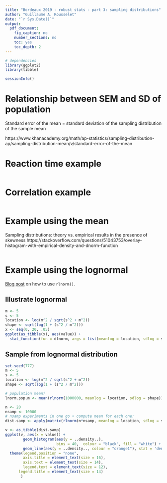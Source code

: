```yaml
---
title: "Bordeaux 2019 - robust stats - part 3: sampling distributions"
author: "Guillaume A. Rousselet"
date: "`r Sys.Date()`"
output:
  pdf_document:
    fig_caption: no
    number_sections: no
    toc: yes
    toc_depth: 2
---
```


```r
# dependencies
library(ggplot2)
library(tibble)
```

```r
sessionInfo()
```

# Relationship between SEM and SD of population

Standard error of the mean = standard deviation of the sampling distribution of the sample mean

https://www.khanacademy.org/math/ap-statistics/sampling-distribution-ap/sampling-distribution-mean/v/standard-error-of-the-mean

# Reaction time example
```r

```

# Correlation example
```r

```

# Example using the mean

Sampling distributions:
theory vs. empirical results in the presence of skewness
https://stackoverflow.com/questions/51043753/overlay-histogram-with-empirical-density-and-dnorm-function

```r

```

# Example using the lognormal

[Blog post](https://msalganik.wordpress.com/2017/01/21/making-sense-of-the-rlnorm-function-in-r/) on how to use `rlnorm()`.

## Illustrate lognormal
```r
m <- 5
s <- 5
location <- log(m^2 / sqrt(s^2 + m^2))
shape <- sqrt(log(1 + (s^2 / m^2)))
x <- seq(0, 20, .05)
ggplot(as_tibble(x), aes(value)) +
  stat_function(fun = dlnorm, args = list(meanlog = location, sdlog = shape))
```

## Sample from lognormal distribution 
```r
set.seed(777)
m <- 5
s <- 5
location <- log(m^2 / sqrt(s^2 + m^2))
shape <- sqrt(log(1 + (s^2 / m^2)))

# population mean?
lnorm.pop.m <- mean(rlnorm(1000000, meanlog = location, sdlog = shape))

n <- 20
nsamp <- 10000
# nsamp experiments in one go + compute mean for each one:
dist.samp <- apply(matrix(rlnorm(n*nsamp, meanlog = location, sdlog = shape), nrow = nsamp), 1, mean)

v <- as_tibble(dist.samp) 
ggplot(v, aes(x = value)) +
        geom_histogram(aes(y = ..density..), 
                       bins = 40,  colour = "black", fill = "white") +
        geom_line(aes(y = ..density.., colour = "orange1"), stat = 'density', size = 1) +     
  theme(legend.position = "none",
        axis.title = element_text(size = 16),
        axis.text = element_text(size = 14),
        legend.text = element_text(size = 12),
      legend.title = element_text(size = 14)
       )
```


